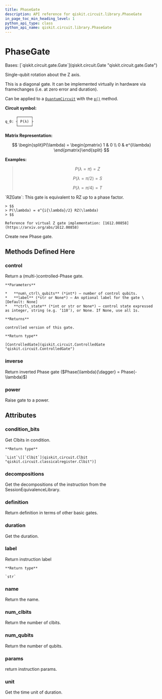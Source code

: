 ```yaml
---
title: PhaseGate
description: API reference for qiskit.circuit.library.PhaseGate
in_page_toc_min_heading_level: 1
python_api_type: class
python_api_name: qiskit.circuit.library.PhaseGate
---
```


# PhaseGate

<Class id="qiskit.circuit.library.PhaseGate" github="https://github.com/qiskit/qiskit/tree/stable/0.23/qiskit/circuit/library/standard_gates/p.py" signature="PhaseGate(theta, label=None)">
  Bases: [`qiskit.circuit.gate.Gate`](qiskit.circuit.Gate "qiskit.circuit.gate.Gate")

  Single-qubit rotation about the Z axis.

  This is a diagonal gate. It can be implemented virtually in hardware via framechanges (i.e. at zero error and duration).

  Can be applied to a [`QuantumCircuit`](qiskit.circuit.QuantumCircuit "qiskit.circuit.QuantumCircuit") with the [`p()`](qiskit.circuit.QuantumCircuit#p "qiskit.circuit.QuantumCircuit.p") method.

  **Circuit symbol:**

  ```python
       ┌──────┐
  q_0: ┤ P(λ) ├
       └──────┘
  ```

  **Matrix Representation:**

  $$
  \begin{split}P(\lambda) =
      \begin{pmatrix}
          1 & 0 \\
          0 & e^{i\lambda}
      \end{pmatrix}\end{split}
  $$

  **Examples:**

  > $$
  > P(\lambda = \pi) = Z
  > $$
  >
  > $$
  > P(\lambda = \pi/2) = S
  > $$
  >
  > $$
  > P(\lambda = \pi/4) = T
  > $$

  <Admonition title="See also" type="note">
    `RZGate`: This gate is equivalent to RZ up to a phase factor.

    > $$
    > P(\lambda) = e^{i{\lambda}/2} RZ(\lambda)
    > $$

    Reference for virtual Z gate implementation: [1612.00858](https://arxiv.org/abs/1612.00858)
  </Admonition>

  Create new Phase gate.

  ## Methods Defined Here

  ### control

  <Function id="qiskit.circuit.library.PhaseGate.control" name="control" signature="PhaseGate.control(num_ctrl_qubits=1, label=None, ctrl_state=None)">
    Return a (multi-)controlled-Phase gate.

    **Parameters**

    *   **num\_ctrl\_qubits** (*int*) – number of control qubits.
    *   **label** (*str or None*) – An optional label for the gate \[Default: None]
    *   **ctrl\_state** (*int or str or None*) – control state expressed as integer, string (e.g. ‘110’), or None. If None, use all 1s.

    **Returns**

    controlled version of this gate.

    **Return type**

    [ControlledGate](qiskit.circuit.ControlledGate "qiskit.circuit.ControlledGate")
  </Function>

  ### inverse

  <Function id="qiskit.circuit.library.PhaseGate.inverse" name="inverse" signature="PhaseGate.inverse()">
    Return inverted Phase gate ($Phase(\lambda){\dagger} = Phase(-\lambda)$)
  </Function>

  ### power

  <Function id="qiskit.circuit.library.PhaseGate.power" name="power" signature="PhaseGate.power(exponent)">
    Raise gate to a power.
  </Function>

  ## Attributes

  ### condition\_bits

  <Attribute id="qiskit.circuit.library.PhaseGate.condition_bits" name="condition_bits">
    Get Clbits in condition.

    **Return type**

    `List`\[[`Clbit`](qiskit.circuit.Clbit "qiskit.circuit.classicalregister.Clbit")]
  </Attribute>

  ### decompositions

  <Attribute id="qiskit.circuit.library.PhaseGate.decompositions" name="decompositions">
    Get the decompositions of the instruction from the SessionEquivalenceLibrary.
  </Attribute>

  ### definition

  <Attribute id="qiskit.circuit.library.PhaseGate.definition" name="definition">
    Return definition in terms of other basic gates.
  </Attribute>

  ### duration

  <Attribute id="qiskit.circuit.library.PhaseGate.duration" name="duration">
    Get the duration.
  </Attribute>

  ### label

  <Attribute id="qiskit.circuit.library.PhaseGate.label" name="label">
    Return instruction label

    **Return type**

    `str`
  </Attribute>

  ### name

  <Attribute id="qiskit.circuit.library.PhaseGate.name" name="name">
    Return the name.
  </Attribute>

  ### num\_clbits

  <Attribute id="qiskit.circuit.library.PhaseGate.num_clbits" name="num_clbits">
    Return the number of clbits.
  </Attribute>

  ### num\_qubits

  <Attribute id="qiskit.circuit.library.PhaseGate.num_qubits" name="num_qubits">
    Return the number of qubits.
  </Attribute>

  ### params

  <Attribute id="qiskit.circuit.library.PhaseGate.params" name="params">
    return instruction params.
  </Attribute>

  ### unit

  <Attribute id="qiskit.circuit.library.PhaseGate.unit" name="unit">
    Get the time unit of duration.
  </Attribute>
</Class>

